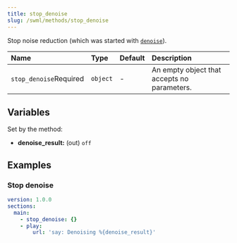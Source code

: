 ```yaml
---
title: stop_denoise
slug: /swml/methods/stop_denoise
---
```


Stop noise reduction (which was started with [`denoise`](./denoise.mdx)).

| Name                                                         | Type     | Default | Description                                 |
|:-------------------------------------------------------------|:---------|:--------|:--------------------------------------------|
| `stop_denoise`<span className="required-arg">Required</span> | `object` | -       | An empty object that accepts no parameters. |

## **Variables**

Set by the method:

- **denoise_result:** (out) `off`

## **Examples**

### Stop denoise

```yaml andJson
version: 1.0.0
sections:
  main:
    - stop_denoise: {}
    - play:
        url: 'say: Denoising %{denoise_result}'
```

